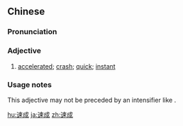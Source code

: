==Chinese==
{{zh-forms}}

===Pronunciation===
{{zh-pron
|m=sùchéng
|c=cuk1 sing4
|h=pfs=suk-sṳ̀n/s:suk-sàng
|mn=sok-sêng
|cat=a
}}

===Adjective===
{{zh-adj}}

# [[accelerated]]; [[crash]]; [[quick]]; [[instant]]
#: {{zh-x|速成班|'''crash''' course}}

===Usage notes===
This adjective may not be preceded by an intensifier like {{zh-l|很}}.

{{zh-cat|Intermediate}}

[[hu:速成]]
[[ja:速成]]
[[zh:速成]]